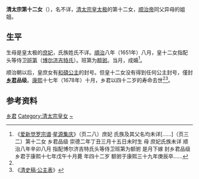 '''清太宗第十二女'''（{{bd|1637年||1678年||catIdx=A}}），名不详，[[皇太极|清太宗皇太极]]的第十二女，[[顺治帝|顺治帝]]同父异母的姐姐。

==生平==

生母是皇太极的[[庶妃|庶妃]]，氏族姓氏不详。[[順治|順治]]八年（1651年）八月，皇十二女指配头等侍卫[[班迪|班第]]（[[博尔济吉特氏|博尔济吉特氏]]）。班第为[[额驸|额驸]]。当月，成婚<ref name="a1">《[[爱新觉罗宗谱|爱新觉罗宗谱]]·[[星源集庆|星源集庆]]》（页二八）庶妃 氏族及其父名均未详[……]（页三二）第十二女 乡君品级 崇德二年丁丑三月十五日未时生 母 庶妃氏族未详 顺治八年辛卯八月 指配博尔济吉特氏头等侍卫班第为额驸 是月下嫁 封乡君品级 乡君于康熙十七年戊午十月薨 年四十二岁 额驸于康熙三十九年庚辰卒……</ref>。

顺治朝以后，皇庶女有[[和碩公主|和碩公主]]的封号。但皇十二女没有得到任何公主封号，僅封'''[[乡君|乡君]]品级'''。[[康熙|康熙]]十七年（1678年）十月，乡君以四十二岁的寿命去世<ref name=a1/><ref>《[[s:清史稿/卷166|清史稿·公主表]]》</ref>。

==参考资料==
<div style="font-size:small" class="references-2column"> 
<references />
</div>

[[Category:清朝公主格格|乡君]]
[[Category:清太宗皇女|Category:清太宗皇女]]
[[Category:愛新覺羅氏|~]]